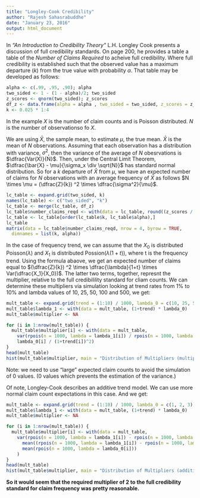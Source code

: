 ```yaml
---
title: "Longley-Cook Credibility"
author: "Rajesh Sahasrabuddhe"
date: "January 23, 2016"
output: html_document
---
```


In _"An Introduction to Credibility Theory"_ L.H. Longley Cook presents a discussion of full credibility standards. On page 200, he provides a table a table of the _Number of Claims Required_ to acheive full credibility. Where full credibility is established such that the observed value has a maximum departure ($k$) from the true value with probability $\alpha$. That table may be developed as follows:
```r
alpha <- c(.99, .95, .90); alpha
two_sided <- 1 - (1 - alpha)/2; two_sided
z_scores <- qnorm(two_sided); z_scores
df_z <- data.frame(alpha = alpha , two_sided = two_sided, z_scores = z_scores); df_z
k <- 0.025 * 1:4
```

In the example $X$ is the number of claim counts and is Poisson distributed. $N$ is the number of observationso fo $X$. 

We are using $\bar{X}$, the sample mean, to estimate $\mu$, the true mean. $\bar{X}$ is the mean of $N$ observations. Assuming that each observation has a distribution with variance, $\sigma^2$, then the variance of the average of $N$ obesrvations is $\dfrac{Var(X)}{N}$. Then, under the Central Limit Theorem, $\dfrac{\bar{X} - \mu}{\sigma_x \div  \sqrt{N}}$ has standard normal distribution. So for a $k$ departure of $\bar{X}$ from $\mu$, we have an expected number of claims for $N$ observations with an average frequency of $\bar{X}$ as follows $N \times \mu  = (\dfrac{Z}{k}) ^2 \times \dfrac{\sigma^2}{\mu}$.

```r
lc_table <- expand.grid(two_sided, k)
names(lc_table) <- c("two_sided", "k")
lc_table <- merge(lc_table, df_z)
lc_table$number_claims_reqd <- with(data = lc_table, round((z_scores / k) ^ 2))
lc_table <- lc_table[order(lc_table$k, lc_table$alpha),]
lc_table
matrix(data = lc_table$number_claims_reqd, nrow = 4, byrow = TRUE, 
  dimnames = list(k, alpha))
```

In the case of frequency trend, we can assume that the $X_0$ is distributed Poisson($\lambda$) and $X_1$ is distributed Possion($\lambda ( 1+ t)$), where t is the frequency trend. Using the formula abaove, we get an expected number of claims equal to $(\dfrac{Z}{k}) ^2 \times \dfrac{\lambda}{1+t} \times Var(\dfrac{X_1}{X_0})$. The latter two terms, together, represnt the multiplier, relative to the full credibilility standard for cliam counts. We can determine these multipliers via simulation looking at trend rates from 1% to 10% and lambda values of 10, 25, 50, 100 and 500, we get:


```r
mult_table <- expand.grid(trend = (1:10) / 1000, lambda_0 = c(10, 25, 50, 100, 500))
mult_table$lambda_1 <- with(data = mult_table, (1+trend) * lambda_0)
mult_table$multiplier <- NA

for (i in 1:nrow(mult_table)) {
  mult_table$multiplier[i] <- with(data = mult_table,
    var(rpois(n = 1000, lambda = lambda_1[i]) / rpois(n = 1000, lambda = lambda_0[i])) *
    lambda_0[i] / (1+trend[i])^2)
}
head(mult_table)
hist(mult_table$multiplier, main = "Distribution of Multipliers (multiplicative trend model)")
```

Note: we need to use "large" expected claim counts to avoid the simulation of 0 values. (0 values which prevents the estimation of the variance.)

Of note, Longley-Cook describes an additive trend model. We can use more normal claim count expectations in this case. And we get:


```r
mult_table <- expand.grid(trend = (1:10) / 1000, lambda_0 = c(1, 2, 3))
mult_table$lambda_1 <- with(data = mult_table, (1+trend) * lambda_0)
mult_table$multiplier <- NA

for (i in 1:nrow(mult_table)) {
  mult_table$multiplier[i] <- with(data = mult_table,
    var(rpois(n = 1000, lambda = lambda_1[i]) - rpois(n = 1000, lambda = lambda_0[i])) / 
      mean((rpois(n = 1000, lambda = lambda_1[i]) - rpois(n = 1000, lambda = lambda_0[i]))^2) *
      mean(rpois(n = 1000, lambda = lambda_0[i]))
    ) 
}
head(mult_table)
hist(mult_table$multiplier, main = "Distribution of Multipliers (additive trend model)")
```

**So it would seem that the required multiplier of 2 to the full credibility standard for claim frequency was pretty reasonable.**